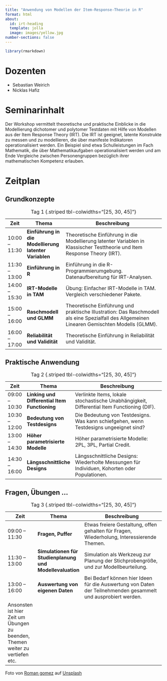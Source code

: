```yaml
---
title: "Anwendung von Modellen der Item-Response-Theorie in R"
format: html
about:
  id: irt-heading
  template: jolla
  image: images/yellow.jpg
number-sections: false
---
```

```r
library(rmarkdown)
```

:::{#irt-heading}
# Dozenten

- Sebastian Weirich
- Nicklas Hafiz

# Seminarinhalt

Der Workshop vermittelt theoretische und praktische Einblicke in die Modellierung dichotomer und polytomer Testdaten mit Hilfe von Modellen aus der Item Response Theory (IRT). Die IRT ist geeignet, latente Konstrukte zu messen und zu modellieren, die über manifeste Indikatoren operationalisiert werden. Ein Beispiel sind etwa Schulleistungen im Fach Mathematik, die über Mathematikaufgaben operationalisiert werden und am Ende Vergleiche zwischen Personengruppen bezüglich ihrer mathematischen Kompetenz erlauben. 
:::

# Zeitplan
## Grundkonzepte

| Zeit          | Thema                                               | Beschreibung                                                                                                                                |
|---------------|-----------------------------------------------------|--------------------------------------------------------------------------------------------------------------------------------------------|
| 10:00 – 11:30 | **Einführung in die Modellierung latenter Variablen** | Theoretische Einführung in die Modellierung latenter Variablen in Klassischer Testtheorie und Item Response Theory (IRT).                   |
| 11:30 – 13:00 | **Einführung in R**                       | Einführung in die R-Programmierumgebung. Datenaufbereitung für IRT-Analysen.                                                                |
| 14:00 – 15:30 | **IRT-Modelle in TAM**                    | Übung: Einfacher IRT-Modelle in TAM. Vergleich verschiedener Pakete.                                                                        |
| 15:00 – 16:00 | **Raschmodell und GLMM**                  | Theoretische Einführung und praktische Illustration: Das Raschmodell als eine Spezialfall des Allgemeinen Linearen Gemischten Modells (GLMM).|
| 16:00 – 17:00 | **Reliabilität und Validität**            | Theoretische Einführung in Reliabilität und Validität.                                                                                       |

: Tag 1 {.striped tbl-colwidths="[25, 30, 45]"}

## Praktische Anwendung

| Zeit          | Thema                                               | Beschreibung                                                                                                                                |
|---------------|-----------------------------------------------------|--------------------------------------------------------------------------------------------------------------------------------------------|
| 09:00 – 10:30 | **Linking und Differential Item Functioning**  | Verlinkte Items, lokale stochastische Unabhängigkeit, Differential Item Functioning (DIF).                                                  |
| 10:30 – 12:00 | **Bedeutung von Testdesigns**              | Die Bedeutung von Testdesigns. Was kann schiefgehen, wenn Testdesigns ungeeignet sind?                                                     |
| 13:00 – 14:30 | **Höher parametrisierte Modelle**          | Höher parametrisierte Modelle: 2PL, 3PL, Partial Credit.                                                                                   |
| 14:30 – 16:00 | **Längsschnittliche Designs**              | Längsschnittliche Designs: Wiederholte Messungen für Individuen, Kohorten oder Populationen.                                          |

: Tag 2 {.striped tbl-colwidths="[25, 30, 45]"}

## Fragen, Übungen ...

| Zeit          | Thema                                               | Beschreibung                                                                                                                                |
|---------------|-----------------------------------------------------|--------------------------------------------------------------------------------------------------------------------------------------------|
| 09:00 – 11:30 | **Fragen, Puffer**                        | Etwas freiere Gestaltung, offen gehalten für Fragen, Wiederholung, Interessierende Themen.                                                 |
| 11:30 – 13:00 | **Simulationen für Studienplanung und Modellevaluation**      | Simulation als Werkzeug zur Planung der Stichprobengröße, und zur Modellbeurteilung.                                                                                                 |
| 13:00 – 16:00 | **Auswertung von eigenen Daten**          | Bei Bedarf können hier Ideen für die Auswertung von Daten der Teilnehmenden gesammelt und ausprobiert werden.   
Ansonsten ist hier Zeit um Übungen zu beenden, Themen weiter zu vertiefen etc. |

: Tag 3 {.striped tbl-colwidths="[25, 30, 45]"}


::: aside
<!-- Foto von <a href="https://unsplash.com/de/@leochane?utm_content=creditCopyText&utm_medium=referral&utm_source=unsplash">Leo Chane</a> auf <a href="https://unsplash.com/de/fotos/grunes-bananenblatt-G0a0ejar1A8?utm_content=creditCopyText&utm_medium=referral&utm_source=unsplash">Unsplash</a> -->

Foto von <a href="https://unsplash.com/de/@romangphotography?utm_content=creditCopyText&utm_medium=referral&utm_source=unsplash">Roman gomez</a> auf <a href="https://unsplash.com/de/fotos/gelbe-holztur-tagsuber-geschlossen-L63O5G11LqM?utm_content=creditCopyText&utm_medium=referral&utm_source=unsplash">Unsplash</a>
  
:::

